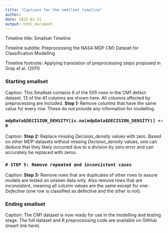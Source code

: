```yaml
---
title: "Captions for the smallset timeline"
author: 
date: 2022-01-11
output: html_document
---
```


Timeline title: Smallset Timeline

Timeline subtitle:  Preprocessing the NASA MDP CM1 Dataset for Classification Modelling

Timeline footnote: Applying translation of preprocessing steps proposed in Gray et al. (2011)

### Starting smallset

Caption: This Smallset contains 6 of the 505 rows in the CM1 defect dataset. 13 of the 41 columns are shown here. All columns affected by preprocessing are included. **Step 1:** Remove columns that have the same value for every row. These do not provide any information for modelling.

### `mdpData$DECISION_DENSITY[is.na(mdpData$DECISION_DENSITY)] <- 0`

Caption: **Step 2:** Replace missing *Decision_density* values with zero. Based on other MDP datasets without missing *Decision_density* values, one can deduce that they likely occurred due to a division by zero error and can accurately be replaced with zeros.

### `# STEP 5: Remove repeated and inconsistent cases`

Caption: **Step 3:** Remove rows that are duplicates of other rows to assure models are tested on unseen data only. Also remove rows that are inconsistent, meaning all column values are the same except for one: *Defective* (one row is classified as defective and the other is not).

### Ending smallset

Caption: The CM1 dataset is now ready for use in the modelling and testing stage. The full dataset and R preprocessing code are available on GitHub (insert link here).
